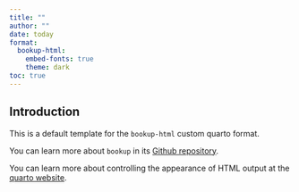 ```yaml
---
title: ""
author: ""
date: today
format:
  bookup-html:
    embed-fonts: true
    theme: dark
toc: true
---
```


## Introduction

This is a default template for the `bookup-html` custom quarto format.

You can learn more about `bookup` in its [Github repository](https://github.com/juba/bookup-html).

You can learn more about controlling the appearance of HTML output at the [quarto website](https://quarto.org/docs/output-formats/html-basics.html).

